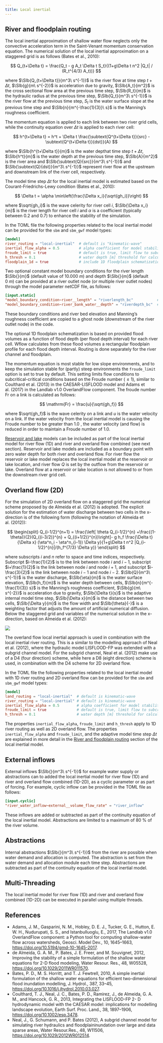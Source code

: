 ```yaml
---
title: Local inertial
---
```


## River and floodplain routing
The local inertial approximation of shallow water flow neglects only the convective
acceleration term in the Saint-Venant momentum conservation equation. The numerical solution of
the local inertial approximation on a staggered grid is as follows (Bates et al., 2010):

$$
Q_{t+\Delta t} = \frac{Q_t - g A_t \Delta t S_t}{(1+g\Delta t n^2 |Q_t| / (R_t^{4/3} A_t))}
$$

where $\SIb{Q_{t+\Delta t}}{m^3\ s^{-1}}$ is the river flow at time step $t+\Delta t$,
$\SIb{g}{m\ s^{-2}}$ is acceleration due to gravity, $\SIb{A_t}{m^2}$ is the cross sectional
flow area at the previous time step, $\SIb{R_t}{m}$ is the hydraulic radius at the previous
time step, $\SIb{Q_t}{m^3\ s^{-1}}$ is the river flow at the previous time step, $S_t$ is
the water surface slope at the previous time step and $\SIb{n}{m^{-\frac{1}{3}}\ s}$ is the
Manning's roughness coefficient.

The momentum equation is applied to each link between two river grid cells, while the
continuity equation over $\Delta t$ is applied to each river cell:

$$
h^{t+\Delta t} = h^t + \Delta t \frac{\subtext{Q^{t+\Delta t}}{src} - \subtext{Q^{t+\Delta t}}{dst}}{A}
$$

where $\SIb{h^{t+\Delta t}}{m}$ is the water depthat time step $t+\Delta t$, $\SIb{h^t}{m}$
is the water depth at the previous time step, $\SIb{A}{m^2}$ is the river area and
$\SIb{\subtext{Q}{src}}{m^3\ s^{-1}}$ and $\SIb{\subtext{Q}{dst}}{m^3\ s^{-1}}$ represent
river flow at the upstream and downstream link of the river cell, respectively.

The model time step $\Delta t$ for the local inertial model is estimated based on the
Courant-Friedrichs-Lewy condition (Bates et al., 2010):

$$
\Delta t = \alpha \min\left(\frac{\Delta x_i}{\sqrt{gh_i}}\right)
$$

where $\sqrt{gh_i}$ is the wave celerity for river cell $i$, $\SIb{\Delta x_i}{m}$ is the
river length for river cell $i$ and $\alpha$ is a coefficient (typically between $0.2$ and
$0.7$) to enhance the stability of the simulation.

In the TOML file the following properties related to the local inertial model can be provided
for the `sbm` and `sbm_gwf` model types:

```toml
[model]
river_routing = "local-inertial"  # default is "kinematic-wave"
inertial_flow_alpha = 0.5         # alpha coefficient for model stability (default = 0.7)
froude_limit = true               # default is true, limit flow to subcritical-critical according to Froude number
h_thresh = 0.1                    # water depth [m] threshold for calculating flow between cells (default = 1e-03)
floodplain_1d = true              # include 1D floodplain schematization (default = false)
```

Two optional constant model boundary conditions for the river length $\SIb{}{m}$ (default
value of $\SI{10,000}{m}$) and depth $\SIb{}{m}$ (default $\SI{0}{m}$) can be provided at a
river outlet node (or multiple river outlet nodes) through the model parameter netCDF file,
as follows:

```toml
[input.static]
"model_boundary_condition~river__length" = "riverlength_bc"           # optional river length [m], default = 1e04
"model_boundary_condition~river_bank_water__depth" = "riverdepth_bc"  # optional river depth [m], default = 0.0
```
These boundary conditions and river bed elevation and Manning's roughness coefficient are
copied to a ghost node (downstream of the river outlet node) in the code.

The optional 1D floodplain schematization is based on provided flood volumes as a function of
flood depth (per flood depth interval) for each river cell. Wflow calculates from these flood
volumes a rectangular floodplain profile for each flood depth interval. Routing is done
separately for the river channel and floodplain.

The momentum equation is most stable for low slope environments, and to keep the simulation
stable for (partly) steep environments the `froude_limit` option is set to true by default.
This setting limits flow conditions to subcritical-critical conditions based on the Froude
number ($\le 1$), similar to Coulthard et al. (2013) in the CAESAR-LISFLOOD model and Adams et
al. (2017) in the Landlab v1.0 OverlandFlow component. The froude number $\mathrm{Fr}$ on a
link is calculated as follows:

$$
  \mathrm{Fr} = \frac{u}{\sqrt{gh_f}}
$$

where $\sqrt{gh_f}$ is the wave celerity on a link and $u$ is the water velocity on a link. If
the water velocity from the local inertial model is causing the Froude number to be greater
than $1.0$ , the water velocity (and flow) is reduced in order to maintain a Froude number of
$1.0$.

[Reservoir and lake](./waterbodies.qmd) models can be included as part of the local inertial
model for river flow (1D) and river and overland flow combined (see next section). Reservoir
and lake models are included as a boundary point with zero water depth for both river and
overland flow. For river flow the reservoir or lake model replaces the local inertial model
at the reservoir or lake location, and river flow $Q$ is set by the outflow from the
reservoir or lake. Overland flow at a reservoir or lake location is not allowed to or from
the downstream river grid cell.

## Overland flow (2D)
For the simulation of 2D overland flow on a staggered grid the numerical scheme proposed by de
Almeida et al. (2012) is adopted. The explicit solution for the estimation of water discharge
between two cells in the x-direction is of the following form (following the notation of
Almeida et al. (2012)):

$$
\begin{split}
Q_{i-1/2}^{n+1} = \frac{\left[ \theta Q_{i-1/2}^{n} +\frac{(1-\theta)}{2}(Q_{(i-3/2)}^{n} +
Q_{(i+1/2)}^{n})\right]- g h_f \frac{\Delta t}{\Delta x} (\eta^n_i - \eta^n_{i-1}) \Delta y}{1+g\Delta t n^2 |Q_{i-1/2}^{n}|/(h_f^{7/3} \Delta y)}
\end{split}
$$

where subscripts $i$ and $n$ refer to space and time indices, respectively. Subscript
$i-\frac{1}{2}$ is to the link between node $i$ and $i-1$, subscript $i+\frac{1}{2}$ is the
link between node $i$ and node $i+1$, and subscript $i-\frac{3}{2}$ is the link between node
$i-1$ and node $i-2$. $\SIb{Q}{m^3\ s^{-1}}$ is the water discharge, $\SIb{\eta}{m}$ is the
water surface elevation, $\SIb{h_f}{m}$ is the water depth between cells,
$\SIb{n}{m^{-\frac{1}{3}} s}$ is the Manning's roughness coefficient, $\SIb{g}{m\ s^{-2}}$
is acceleration due to gravity, $\SIb{\Delta t}{s}$ is the adaptive internal model time
step, $\SIb{\Delta x}{m}$ is the distance between two cells, $\SIb{\Delta y}{m}$ is the flow
width and $\SIb{\theta}{-}$ is a weighting factor that adjusts the amount of artificial
numerical diffusion. Below the staggered grid and variables of the numerical solution in the
x-direction, based on Almeida et al. (2012):

![](../../images/numerical_scheme_almeida.png)

The overland flow local inertial approach is used in combination with the local inertial river
routing. This is a similar to the modelling approach of Neal et al. (2012), where the hydraulic
model LISFLOOD-FP was extended with a subgrid channel model. For the subgrid channel, Neal et
al. (2012) make use of a D4 (four direction) scheme, while here a D8 (eight direction) scheme
is used, in combination with the D4 scheme for 2D overland flow.

In the TOML file the following properties related to the local inertial model with 1D river
routing and 2D overland flow can be provided for the `sbm` and `sbm_gwf` model types:

```toml
[model]
land_routing = "local-inertial"  # default is kinematic-wave
river_routing = "local-inertial" # default is kinematic-wave
inertial_flow_alpha = 0.5        # alpha coefficient for model stability (default = 0.7)
froude_limit = true              # default is true, limit flow to subcritical-critical according to Froude number
h_thresh = 0.1                   # water depth [m] threshold for calculating flow between cells (default = 1e-03)
```

The properties `inertial_flow_alpha`, `froude_limit` and `h_thresh` apply to 1D river routing
as well as 2D overland flow. The properties `inertial_flow_alpha` and `froude_limit`, and the
adaptive model time step $\Delta t$ are explained in more detail in the [River and floodplain
routing](#river-and-floodplain-routing) section of the local inertial model.

## External inflows
External inflows $\SIb{}{m^3\ s^{-1}}$ for example water supply or abstractions can to added
the local inertial model for river flow (1D) and river and overland flow combined (1D-2D),
as a cyclic parameter or as part of forcing. For example, cyclic inflow can be provided in
the TOML file as follows:

```toml
[input.cyclic]
"river_water_inflow~external__volume_flow_rate" = "river_inflow"
```
These inflows are added or subtracted as part of the continuity equation of the local
inertial model. Abstractions are limited to a maximum of $\SI{80}{\%}$ of the river volume.

## Abstractions
Internal abstractions $\SIb{}{m^3\ s^{-1}}$ from the river are possible when water demand and
allocation is computed. The abstraction is set from the water demand and allocation module
each time step. Abstractions are subtracted as part of the continuity equation of the local
inertial model.

## Multi-Threading
The local inertial model for river flow (1D) and river and overland flow combined (1D-2D) can
be executed in parallel using multiple threads.

## References
+ Adams, J. M., Gasparini, N. M., Hobley, D. E. J., Tucker, G. E., Hutton, E. W. H.,
  Nudurupati, S. S., and Istanbulluoglu, E., 2017, The Landlab v1.0 OverlandFlow component: a
  Python tool for computing shallow-water flow across watersheds, Geosci. Model Dev., 10,
  1645–1663, <https://doi.org/10.5194/gmd-10-1645-2017>.
+ de Almeida, G. A. M., P. Bates, J. E. Freer, and M. Souvignet, 2012, Improving the stability
  of a simple formulation of the shallow water equations for 2-D flood modeling, Water Resour.
  Res., 48, W05528, <https://doi.org/10.1029/2011WR011570>.
+ Bates, P. D., M. S. Horritt, and T. J. Fewtrell, 2010, A simple inertial formulation of the
  shallow water equations for efficient two-dimensional flood inundation modelling, J. Hydrol.,
  387, 33–45, <https://doi.org/10.1016/j.jhydrol.2010.03.027>.
+ Coulthard, T. J., Neal, J. C., Bates, P. D., Ramirez, J., de Almeida, G. A. M., and Hancock,
  G. R., 2013, Integrating the LISFLOOD-FP 2- D hydrodynamic model with the CAESAR model:
  implications for modelling landscape evolution, Earth Surf. Proc. Land., 38, 1897–1906,
  <https://doi.org/10.1002/esp.3478>.
+ Neal, J., G. Schumann, and P. Bates (2012), A subgrid channel model for simulating river
  hydraulics and floodplaininundation over large and data sparse areas, Water Resour.Res., 48,
  W11506, <https://doi.org/10.1029/2012WR012514>.
